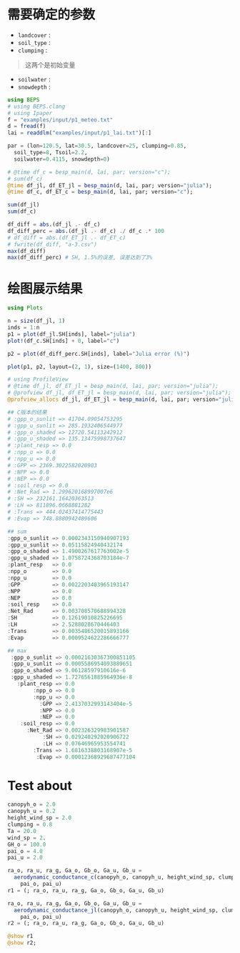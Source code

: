 # 需要确定的参数

- `landcover` : 
- `soil_type` : 
- `clumping`  : 

> 这两个是初始变量

- `soilwater` : 
- `snowdepth` : 

```julia
using BEPS
# using BEPS.clang
# using Ipaper
f = "examples/input/p1_meteo.txt"
d = fread(f)
lai = readdlm("examples/input/p1_lai.txt")[:]

par = (lon=120.5, lat=30.5, landcover=25, clumping=0.85,
  soil_type=8, Tsoil=2.2, 
  soilwater=0.4115, snowdepth=0)
```

```julia
# @time df_c = besp_main(d, lai, par; version="c");
# sum(df_c)
@time df_jl, df_ET_jl = besp_main(d, lai, par; version="julia");
@time df_c, df_ET_c = besp_main(d, lai, par; version="c");

sum(df_jl)
sum(df_c)

df_diff = abs.(df_jl .- df_c)
df_diff_perc = abs.(df_jl .- df_c) ./ df_c .* 100
# df_diff = abs.(df_ET_jl .- df_ET_c)
# fwrite(df_diff, "a-3.csv")
max(df_diff)
max(df_diff_perc) # SH, 1.5%的误差, 误差达到了3%
```

# 绘图展示结果
```julia
using Plots

n = size(df_jl, 1)
inds = 1:n
p1 = plot(df_jl.SH[inds], label="julia")
plot!(df_c.SH[inds] + 0, label="c")

p2 = plot(df_diff_perc.SH[inds], label="Julia error (%)")

plot(p1, p2, layout=(2, 1), size=(1400, 800))
```

```julia
# using ProfileView
# @time df_jl, df_ET_jl = besp_main(d, lai, par; version="julia");
# @profview df_jl, df_ET_jl = besp_main(d, lai, par; version="julia");
@profview_allocs df_jl, df_ET_jl = besp_main(d, lai, par; version="julia");
```


```julia
## C版本的结果
# :gpp_o_sunlit => 41704.09054753295
# :gpp_u_sunlit => 285.1932406544977
# :gpp_o_shaded => 12720.54113242912
# :gpp_u_shaded => 135.13475998737647
# :plant_resp => 0.0
# :npp_o => 0.0
# :npp_u => 0.0
# :GPP => 2369.3022582020903
# :NPP => 0.0
# :NEP => 0.0
# :soil_resp => 0.0
# :Net_Rad => 1.299620168997007e6
# :SH => 232161.16420363513
# :LH => 811896.0668881282
# :Trans => 444.02437414775443
# :Evap => 748.8880942489606

## sum
:gpp_o_sunlit => 0.0002343150940907193
:gpp_u_sunlit => 0.05115824940432174
:gpp_o_shaded => 1.4900267617763002e-5
:gpp_u_shaded => 1.0758724368703184e-7
:plant_resp   => 0.0
:npp_o        => 0.0
:npp_u        => 0.0
:GPP          => 0.0022203403965193147
:NPP          => 0.0
:NEP          => 0.0
:soil_resp    => 0.0
:Net_Rad      => 0.003708570688994328
:SH           => 0.12619010825226695
:LH           => 2.5288028670446403
:Trans        => 0.0035486520015893166
:Evap         => 0.0009524622286666777

## max
 :gpp_o_sunlit => 0.00021630367300851105
 :gpp_u_sunlit => 0.0005586954093889651
 :gpp_o_shaded => 9.06128597910616e-6
 :gpp_u_shaded => 1.7276561885964936e-8
   :plant_resp => 0.0
        :npp_o => 0.0
        :npp_u => 0.0
          :GPP => 2.4137032993143404e-5
          :NPP => 0.0
          :NEP => 0.0
    :soil_resp => 0.0
      :Net_Rad => 0.002326329983901587
           :SH => 0.029240292020906722
           :LH => 0.07646965953554741
        :Trans => 1.6816338803168907e-5
         :Evap => 0.00012368929687477104
```


# Test about

```julia
canopyh_o = 2.0
canopyh_u = 0.2
height_wind_sp = 2.0
clumping = 0.8
Ta = 20.0
wind_sp = 2.
GH_o = 100.0
pai_o = 4.0
pai_u = 2.0

ra_o, ra_u, ra_g, Ga_o, Gb_o, Ga_u, Gb_u =
  aerodynamic_conductance_c(canopyh_o, canopyh_u, height_wind_sp, clumping, Ta, wind_sp, GH_o,
    pai_o, pai_u)
r1 = (; ra_o, ra_u, ra_g, Ga_o, Gb_o, Ga_u, Gb_u)

ra_o, ra_u, ra_g, Ga_o, Gb_o, Ga_u, Gb_u =
  aerodynamic_conductance_jl(canopyh_o, canopyh_u, height_wind_sp, clumping, Ta, wind_sp, GH_o,
    pai_o, pai_u)
r2 = (; ra_o, ra_u, ra_g, Ga_o, Gb_o, Ga_u, Gb_u)

@show r1
@show r2;
```

